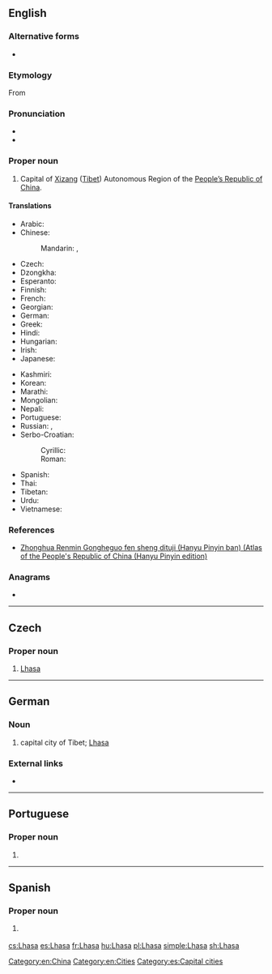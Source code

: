 ==English==
{{wikipedia}}

===Alternative forms===
* {{l|en|Lasa}}

===Etymology===
From {{etyl|bo|en}} {{m|bo|ལྷ་ས}}

===Pronunciation===
* {{IPA|/ˈlɑːsə/|lang=en}}
* {{rhymes|ɑːsə|lang=en}}

===Proper noun===
{{en-proper noun}}

# Capital of [[Xizang]] ([[Tibet]]) Autonomous Region of the [[People's Republic of China|People’s Republic of China]].

====Translations====
{{trans-top|Capital of Xizang (Tibet)}}
* Arabic: {{t|ar|لَاسَا|f}}
* Chinese:
*: Mandarin: {{t+|cmn|拉薩|sc=Hani}}, {{t+|cmn|拉萨|tr=Lāsà|sc=Hani}}
* Czech: {{t+|cs|Lhasa|f}}
* Dzongkha: {{t-needed|dz}}
* Esperanto: {{t|eo|Lasao}}
* Finnish: {{t|fi|Lhasa}}
* French: {{t+|fr|Lhassa}}
* Georgian: {{t|ka|ლჰასა|sc=Geor}}
* German: {{t|de|Lhasa}}
* Greek: {{t|el|Λάσα}}
* Hindi: {{t|hi|ल्हासा|tr=l'hāsā}}
* Hungarian: {{t+|hu|Lhásza}}
* Irish: {{t|ga|Lása|m}}
* Japanese: {{t|ja|ラサ|tr=Rasa}}
{{trans-mid}}
* Kashmiri: {{t-needed|ks}}
* Korean: {{t+|ko|라싸|tr=Lassa|sc=Hang}}
* Marathi: {{t|mr|ल्हासा|tr=lhāsā|sc=Deva}}
* Mongolian: {{t|mn|Лхас|sc=Cyrl}}
* Nepali: {{t-needed|ne}}
* Portuguese: {{t|pt|Lassa}}
* Russian: {{t|ru|Лха́са|f}}, {{t+|ru|Ла́са|f}}
* Serbo-Croatian:
*: Cyrillic: {{t|sh|Ласа|f|sc=Cyrl}}
*: Roman: {{t|sh|Lasa|f}}
* Spanish: {{t+|es|Lhasa}}
* Thai: {{t|th|ลาซา|tr=laasaa}}
* Tibetan: {{t|bo|ལྷ་ས|sc=Tibt}}
* Urdu: {{t-needed|ur}}
* Vietnamese: {{t|vi|Lhasa}}
{{trans-bottom}}

===References===
* [http://www.paragonbook.com/html/browsesubj/fullcitation.cfm?item=35277 Zhonghua Renmin Gongheguo fen sheng dituji (Hanyu Pinyin ban) (Atlas of the People's Republic of China (Hanyu Pinyin edition)]

===Anagrams===
* {{l|en|salah}}

[[Category:en:China]]
[[Category:en:Cities]]

----

==Czech==

===Proper noun===
{{cs-proper noun|g=f}}

# [[#English|Lhasa]]

----

==German==
{{wikipedia|Lhasa|lang=de}}

===Noun===
{{de-proper noun|n}}

# capital city of Tibet; [[#English|Lhasa]]

===External links===
* {{R:Duden|Lhasa}}

----

==Portuguese==

===Proper noun===
{{pt-proper noun|f}}

# {{alternative form of|Lassa|lang=pt}}

----

==Spanish==
{{wikipedia|lang=es}}

===Proper noun===
{{es-proper noun}}

# {{l|en|Lhasa}} {{gloss|capital of Xizang (Tibet)}}
[[Category:es:Capital cities]]
[[cs:Lhasa]]
[[es:Lhasa]]
[[fr:Lhasa]]
[[hu:Lhasa]]
[[pl:Lhasa]]
[[simple:Lhasa]]
[[sh:Lhasa]]